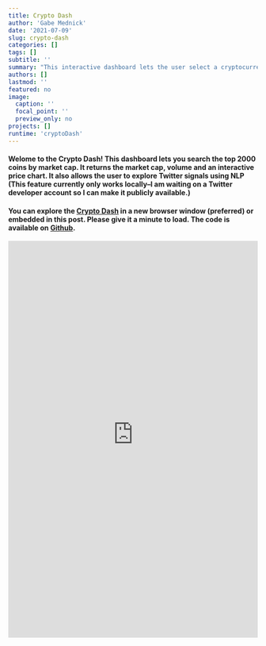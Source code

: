 ```yaml
---
title: Crypto Dash
author: 'Gabe Mednick'
date: '2021-07-09'
slug: crypto-dash
categories: []
tags: []
subtitle: ''
summary: "This interactive dashboard lets the user select a cryptocurrency and returns an interactive price chart. It also lets the user explore Twitter using natural language processing"
authors: []
lastmod: ''
featured: no
image: 
  caption: ''
  focal_point: ''
  preview_only: no
projects: []
runtime: 'cryptoDash'
---
```


#### Welome to the Crypto Dash! This dashboard lets you search the top 2000 coins by market cap. It returns the market cap, volume and an interactive price chart. It also allows the user to explore Twitter signals using NLP (This feature currently only works locally--I am waiting on a Twitter developer account so I can make it publicly available.) 

#### You can explore the [Crypto Dash](https://biolight-informatics.shinyapps.io/bitcoin-dashboard/) in a new browser window (preferred) or embedded in this post. Please give it a minute to load. The code is available on [Git<i class="fab fa-github"  style="color: #FFCC00"></i>hub](https://github.com/gmednick/crypto-dash/blob/master/app.R). 


<iframe height="800" width="100%" frameborder="no" src=" https://biolight-informatics.shinyapps.io/bitcoin-dashboard/"> </iframe>